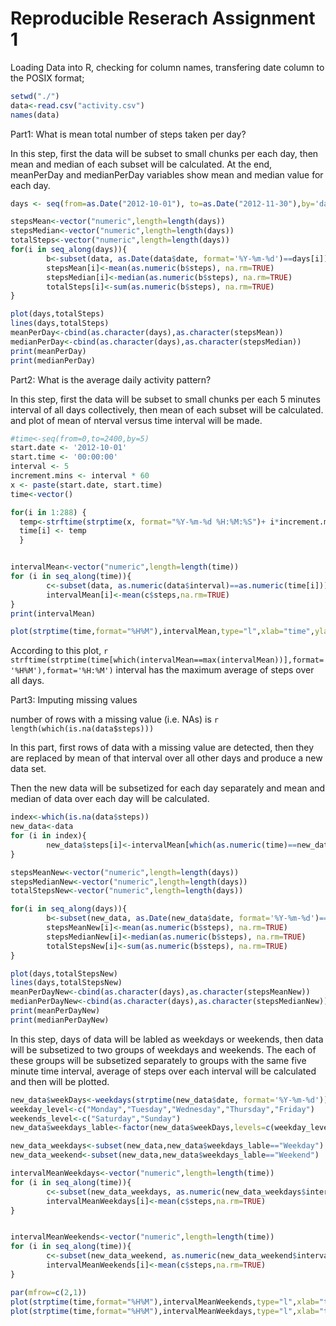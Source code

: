 Reproducible Reserach Assignment 1
========================================================

Loading Data into R, checking for column names, transfering date column to the POSIX format;

```r
setwd("./")
data<-read.csv("activity.csv")
names(data)
```

Part1: What is mean total number of steps taken per day?

In this step, first the data will be subset to small chunks per each day, then mean and median of each subset will be calculated. At the end, meanPerDay and medianPerDay variables show mean and median value for each day.

```r
days <- seq(from=as.Date("2012-10-01"), to=as.Date("2012-11-30"),by='days' )

stepsMean<-vector("numeric",length=length(days))
stepsMedian<-vector("numeric",length=length(days))
totalSteps<-vector("numeric",length=length(days))
for(i in seq_along(days)){
        b<-subset(data, as.Date(data$date, format='%Y-%m-%d')==days[i])
        stepsMean[i]<-mean(as.numeric(b$steps), na.rm=TRUE)
        stepsMedian[i]<-median(as.numeric(b$steps), na.rm=TRUE)
        totalSteps[i]<-sum(as.numeric(b$steps), na.rm=TRUE)
}

plot(days,totalSteps)
lines(days,totalSteps)
meanPerDay<-cbind(as.character(days),as.character(stepsMean))
medianPerDay<-cbind(as.character(days),as.character(stepsMedian))
print(meanPerDay)
print(medianPerDay)
```

Part2: What is the average daily activity pattern?

In this step, first the data will be subset to small chunks per each 5 minutes interval of all days collectively, then mean of each subset will be calculated. and plot of mean of nterval versus time interval will be made. 

```r
#time<-seq(from=0,to=2400,by=5)
start.date <- '2012-10-01'
start.time <- '00:00:00'
interval <- 5
increment.mins <- interval * 60 
x <- paste(start.date, start.time)
time<-vector()

for(i in 1:288) { 
  temp<-strftime(strptime(x, format="%Y-%m-%d %H:%M:%S")+ i*increment.mins,"%H%M")
  time[i] <- temp
  }


intervalMean<-vector("numeric",length=length(time))
for (i in seq_along(time)){
        c<-subset(data, as.numeric(data$interval)==as.numeric(time[i]))
        intervalMean[i]<-mean(c$steps,na.rm=TRUE)
}
print(intervalMean)

plot(strptime(time,format="%H%M"),intervalMean,type="l",xlab="time",ylab="Mean of Steps")
```

According to this plot, `r strftime(strptime(time[which(intervalMean==max(intervalMean))],format='%H%M'),format='%H:%M')` interval has the maximum average of steps over all days.


Part3: Imputing missing values

number of rows with a missing value (i.e. NAs) is `r length(which(is.na(data$steps)))`

In this part, first rows of data with a missing value are detected, then they are replaced by mean of that interval over all other days and produce a new data set.

Then the new data will be subsetized for each day separately and mean and median of data over each day will be calculated.


```r
index<-which(is.na(data$steps))
new_data<-data
for (i in index){
        new_data$steps[i]<-intervalMean[which(as.numeric(time)==new_data$interval[i])]
}

stepsMeanNew<-vector("numeric",length=length(days))
stepsMedianNew<-vector("numeric",length=length(days))
totalStepsNew<-vector("numeric",length=length(days))

for(i in seq_along(days)){
        b<-subset(new_data, as.Date(new_data$date, format='%Y-%m-%d')==days[i])
        stepsMeanNew[i]<-mean(as.numeric(b$steps), na.rm=TRUE)
        stepsMedianNew[i]<-median(as.numeric(b$steps), na.rm=TRUE)
        totalStepsNew[i]<-sum(as.numeric(b$steps), na.rm=TRUE)
}

plot(days,totalStepsNew)
lines(days,totalStepsNew)
meanPerDayNew<-cbind(as.character(days),as.character(stepsMeanNew))
medianPerDayNew<-cbind(as.character(days),as.character(stepsMedianNew))
print(meanPerDayNew)
print(medianPerDayNew)
```


In this step, days of data will be labled as weekdays or weekends, then data will be subsetized to two groups of weekdays and weekends. The each of these groups will be subsetized separately to groups with the same five minute time interval, average of steps over each interval will be calculated and then will be plotted.

```r
new_data$weekDays<-weekdays(strptime(new_data$date, format='%Y-%m-%d'))
weekday_level<-c("Monday","Tuesday","Wednesday","Thursday","Friday")
weekends_level<-c("Saturday","Sunday")
new_data$weekdays_lable<-factor(new_data$weekDays,levels=c(weekday_level,weekends_level),labels=c("Weekday","Weekday","Weekday","Weekday","Weekday","Weekend","Weekend"))

new_data_weekdays<-subset(new_data,new_data$weekdays_lable=="Weekday")
new_data_weekend<-subset(new_data,new_data$weekdays_lable=="Weekend")

intervalMeanWeekdays<-vector("numeric",length=length(time))
for (i in seq_along(time)){
        c<-subset(new_data_weekdays, as.numeric(new_data_weekdays$interval)==as.numeric(time[i]))
        intervalMeanWeekdays[i]<-mean(c$steps,na.rm=TRUE)
}


intervalMeanWeekends<-vector("numeric",length=length(time))
for (i in seq_along(time)){
        c<-subset(new_data_weekend, as.numeric(new_data_weekend$interval)==as.numeric(time[i]))
        intervalMeanWeekends[i]<-mean(c$steps,na.rm=TRUE)
}

par(mfrow=c(2,1))
plot(strptime(time,format="%H%M"),intervalMeanWeekends,type="l",xlab="time",ylab="Mean of Steps",main="Weekend")
plot(strptime(time,format="%H%M"),intervalMeanWeekdays,type="l",xlab="time",ylab="Mean of Steps",main="Weekdays")
```
